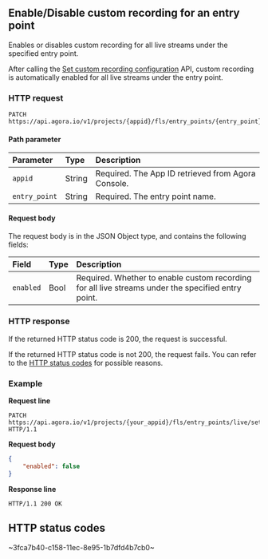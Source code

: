
## Enable/Disable custom recording for an entry point

Enables or disables custom recording for all live streams under the specified entry point.

<div class="alert note">After calling the <a href="./rest-api-recording-fls">Set custom recording configuration</a> API, custom recording is automatically enabled for all live streams under the entry point.</div>

### HTTP request

```http
PATCH https://api.agora.io/v1/projects/{appid}/fls/entry_points/{entry_point}/settings/record/custom/auto
```

#### Path parameter

| Parameter | Type | Description |
| :------------ | :----- | :----------------------------------- |
| `appid` | String | Required. The App ID retrieved from Agora Console. |
| `entry_point` | String | Required. The entry point name. |

#### Request body

The request body is in the JSON Object type, and contains the following fields:

| Field | Type | Description |
| :-------- | :--- | :--------------------------------------------------- |
| `enabled` | Bool | Required. Whether to enable custom recording for all live streams under the specified entry point. |

### HTTP response

If the returned HTTP status code is 200, the request is successful.

If the returned HTTP status code is not 200, the request fails. You can refer to the [HTTP status codes](#http-code) for possible reasons.

### Example

**Request line**

```http
PATCH https://api.agora.io/v1/projects/{your_appid}/fls/entry_points/live/settings/record/custom/auto HTTP/1.1
```

**Request body**

```json
{
    "enabled": false
}
```

**Response line**

```http
HTTP/1.1 200 OK
```

<a name="http-code"></a>
## HTTP status codes

~3fca7b40-c158-11ec-8e95-1b7dfd4b7cb0~